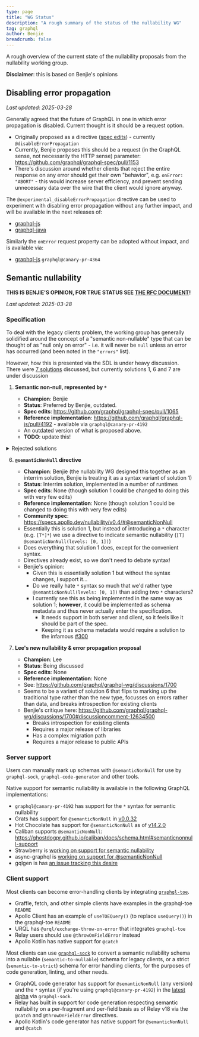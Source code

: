 ```yaml
---
type: page
title: "WG Status"
description: "A rough summary of the status of the nullability WG"
tag: graphql
author: Benjie
breadcrumb: false
---
```


A rough overview of the current state of the nullability proposals from the
nullability working group.

**Disclaimer**: this is based on Benjie's opinions

## Disabling error propagation

_Last updated: 2025-03-28_

Generally agreed that the future of GraphQL in one in which error propagation is
disabled. Current thought is it should be a request option.

- Originally proposed as a directive
  ([spec edits](https://github.com/graphql/graphql-spec/pull/1050)) - currently
  `@disableErrorPropagation`
- Currently, Benjie proposes this should be a request (in the GraphQL sense, not
  necessarily the HTTP sense) parameter:
  https://github.com/graphql/graphql-spec/pull/1153
- There's discussion around whether clients that reject the entire response on
  any error should get their own "behavior", e.g. `onError: "ABORT"` - this
  would increase server efficiency, and prevent sending unnecessary data over
  the wire that the client would ignore anyway.

The `@experimental_disableErrorPropagation` directive can be used to experiment
with disabling error propagation without any further impact, and will be
available in the next releases of:

- [graphql-js](https://github.com/graphql/graphql-js/pull/4348)
- [graphql-java](https://github.com/graphql-java/graphql-java/pull/3772)

Similarly the `onError` request property can be adopted without impact, and is
available via:

- [graphql-js](https://github.com/graphql/graphql-js/pull/4364)
  `graphql@canary-pr-4364`

## Semantic nullability

**THIS IS BENJIE'S OPINION, FOR TRUE STATUS SEE
[THE RFC DOCUMENT](https://github.com/graphql/graphql-wg/blob/main/rfcs/SemanticNullability.md)!**

_Last updated: 2025-03-28_

### Specification

To deal with the legacy clients problem, the working group has generally
solidified around the concept of a "semantic non-nullable" type that can be
thought of as "null only on error" - i.e. it will never be `null` unless an
error has occurred (and been noted in the `"errors"` list).

However, how this is presented via the SDL is under heavy discussion. There were
[7 solutions](https://github.com/graphql/graphql-wg/blob/main/rfcs/SemanticNullability.md#-possible-solutions)
discussed, but currently solutions 1, 6 and 7 are under discussion

1.  **Semantic non-null, represented by `*`**

    - **Champion**: Benjie
    - **Status**: Preferred by Benjie, outdated.
    - **Spec edits**: https://github.com/graphql/graphql-spec/pull/1065
    - **Reference implementation**:
      https://github.com/graphql/graphql-js/pull/4192 - available via
      `graphql@canary-pr-4192`
    - An outdated version of what is proposed above.
    - **TODO**: update this!

<details>

<summary>Rejected solutions</summary>

2.  **Strict Semantic Nullability**

    - **Champion**: Lee Byron
    - **Status**: Rejected by Lee
    - **Spec edits**: none
    - **Reference implementation**: none
    - This proposal choose to break the "nullable by default" tradition in
      favour of representing nullable with a `?`: nullable (`T?`), semantically
      non-nullable (`T`) and strictly non-nullable (`T!`)strictly non-nullable
      (`T!`), and does so by introducing a directive on the schema to indicate
      this.
    - Benjie believes it's non-viable for a number of reasons, chiefly that it
      doesn't consider what it means for executable documents (how do clients
      define variables?), and none of the three solutions to executable
      documents seem desirable.

3.  **Semantic non-null usurps `!` syntax, strict non-null uses `!!`**

    - **Champion**: Benjie
    - **Status**: On hold, since solution 1 is currently preferred by Benjie.
    - **Spec edits**: none
    - **Reference implementation**: none
    - This was a derivative of solution 1 to attempt to address concerns that
      the `*` syntax was non-obvious.
    - It requires a document directive to opt in to the new syntax (otherwise
      `!` will continue to mean strict non-null).
    - Client documents need not change.
    - It recognises the two modes laid out in this article, but tries to move
      towards a future where every schema only uses semantically non-null types,
      and the legacy strict non-null is phased out.
    - Benjie doesn't currently prefer this because he agrees with solution 5 -
      the future of GraphQL uses its current syntax, and doesn't need a
      `"use strict"`-style pragma at the top of every document.

4.  **Unadorned becomes semantic non-null, nullable represented by `?`**

    - **Champion**: None (currently Alex Reilly is representing)
    - **Status**: Unknown
    - **Spec edits**: none
    - **Reference implementation**:
      https://github.com/graphql/graphql-js/pull/4337
    - This is an expansion of solution 2 that moves the directive from the
      schema to the document.
    - Benjie dislikes it because:
      - Data is nullable by default, but this makes data semantically
        non-nullable by default.
      - The unadorned type cannot be migrated to other types (specifically the
        `T?` nullable type) in a non-breaking way, so schema authors will have
        to be extra careful that they have remembered to mark up every type
        correctly - they can't fix it later by adding a symbol.
      - If `?` means nullable in the SDL and unadorned means non-nullable, what
        does this mean for existing executable documents where unadorned means
        nullable?
        - Should executable documents use `@semanticNullability` and use
          `?`/unadorned, or should they continue to use unadorned/`!`?
        - Will this cause a split in the GraphQL ecosystem over best practices
          around this?
      - Having the meaning of unadorned suddenly mean the opposite of what it
        did before (nullable &rArr; non-nullable) based on the presence of a
        directive at the top of the document is super confusing.
      - Spec implementation is complex.
      - Reference implementation is complex.
      - Updating all the "nullable by default" documentation across the last
        decade for GraphQL is not desirable.
      - Newbies to GraphQL will be super confused.
      - I think this would be one of the worst possible moves that GraphQL could
        make.
      - I would much rather see a "GraphQL 2.0" that disables null bubbling
        (and, if you like, gets rid of the `!` syntax in favour of `?`) than see
        GraphQL enter this state.
      - _Increasingly incoherent "old man yells at cloud" noises._

5.  **Just use `!` for semantically non-nullable**

    - **Champion**: Martin Bonnin
    - **Status**: Actively proposed
    - **Spec edits**: no action needed!
    - **Reference implementation**: no action needed!
    - Martin thinks we should just use the existing non-null in semantically
      non-nullable places, relying on the ability to disable error propagation
      for all future clients.
    - This proposal is extremely compelling, it feels like it should be the
      future of GraphQL, and it recognises that error propagation was probably a
      mistake and just turning that off should be enough to fix our woes.
    - Unfortunately, as laid out [above](#supporting-legacy-clients), this would
      be a major shift in behavior for existing deployed clients resulting in
      error boundaries moving towards the root of the operation, causing legacy
      clients that cannot be updated to be less resilient to errors.
    - This sparked Benjie's reframing of solution 1 as presented in this
      article.

</details>

6.  **`@semanticNonNull` directive**
    - **Champion**: Benjie (the nullability WG designed this together as an
      interrim solution, Benjie is treating it as a syntax variant of solution 1)
    - **Status**: Interrim solution, implemented in a number of runtimes
    - **Spec edits**: None (though solution 1 could be changed to doing this
      with very few edits)
    - **Reference implementation**: None (though solution 1 could be changed to
      doing this with very few edits)
    - **Community spec**:
      https://specs.apollo.dev/nullability/v0.4/#@semanticNonNull
    - Essentially this is solution 1, but instead of introducing a `*` character
      (e.g. `[T*]*`) we use a directive to indicate semantic nullability
      (`[T] @semanticNonNull(levels: [0, 1])`)
    - Does everything that solution 1 does, except for the convenient syntax.
    - Directives already exist, so we don't need to debate syntax!
    - Benjie's opinion:
      - Given this is essentially solution 1 but without the syntax changes, I
        support it...
      - Do we really hate `*` syntax so much that we'd rather type
        `@semanticNonNull(levels: [0, 1])` than adding two `*` characters?
      - I currently see this as being implemented in the same way as solution 1;
        **however**, it could be implemented as schema metadata and thus never
        actually enter the specification.
        - It needs support in both server and client, so it feels like it should
          be part of the spec.
        - Keeping it as schema metadata would require a solution to the infamous
          [#300](https://github.com/graphql/graphql-spec/issues/300)

7.  **Lee's new nullability & error propagation proposal**
    - **Champion**: Lee
    - **Status**: Being discussed
    - **Spec edits**: None
    - **Reference implementation**: None
    - See: https://github.com/graphql/graphql-wg/discussions/1700
    - Seems to be a variant of solution 6 that flips to marking up the
      traditional type rather than the new type, focusses on errors rather than
      data, and breaks introspection for existing clients
    - Benjie's critique here: https://github.com/graphql/graphql-wg/discussions/1700#discussioncomment-12634500
      - Breaks introspection for existing clients
      - Requires a major release of libraries
      - Has a complex migration path
      - Requires a major release to public APIs


### Server support

Users can manually mark up schemas with `@semanticNonNull` for use by
`graphql-sock`, `graphql-code-generator` and other tools.

Native support for semantic nullability is available in the following GraphQL
implementations:

- `graphql@canary-pr-4192` has support for the `*` syntax for semantic
  nullability
- Grats has support for `@semanticNonNull` in
  [v0.0.32](https://grats.capt.dev/docs/guides/strict-semantic-nullability/)
- Hot Chocolate has support for `@semanticNonNull` as of
  [v14.2.0](https://github.com/ChilliCream/graphql-platform/releases/tag/14.2.0)
- Caliban supports `@semanticNonNull`:
  https://ghostdogpr.github.io/caliban/docs/schema.html#semanticnonnull-support
- Strawberry is
  [working on support for semantic nullability](https://github.com/strawberry-graphql/strawberry/pull/3722)
- async-graphql is
  [working on support for @semanticNonNull](https://github.com/async-graphql/async-graphql/issues/1605)
- gqlgen is has
  [an issue tracking this desire](https://github.com/99designs/gqlgen/issues/3396)

### Client support

Most clients can become error-handling clients by integrating
[`graphql-toe`](https://github.com/graphile/graphql-toe).

- Graffle, fetch, and other simple clients have examples in the graphql-toe
  `README`
- Apollo Client has an example of `useTOEQuery()` (to replace `useQuery()`) in
  the graphql-toe `README`
- URQL has `@urql/exchange-throw-on-error` that integrates `graphql-toe`
- Relay users should use `@throwOnFieldError` instead
- Apollo Kotlin has native support for `@catch`

Most clients can use [`graphql-sock`](https://github.com/graphile/graphql-sock)
to convert a semantic nullability schema into a nullable
(`semantic-to-nullable`) schema for legacy clients, or a strict
(`semantic-to-strict`) schema for error handling clients, for the purposes of
code generation, linting, and other needs.

- GraphQL code generator has support for `@semanticNonNull` (any version) and
  the `*` syntax (if you're using `graphql@canary-pr-4192`) in the
  [latest alpha](https://github.com/dotansimha/graphql-code-generator/pull/10323)
  via `graphql-sock`.
- Relay has built in support for code generation respecting semantic nullability
  on a per-fragment and per-field basis as of Relay v18 via the `@catch` and
  `@throwOnFieldError` directives.
- Apollo Kotlin's code generator has native support for `@semanticNonNull` and
  `@catch`
